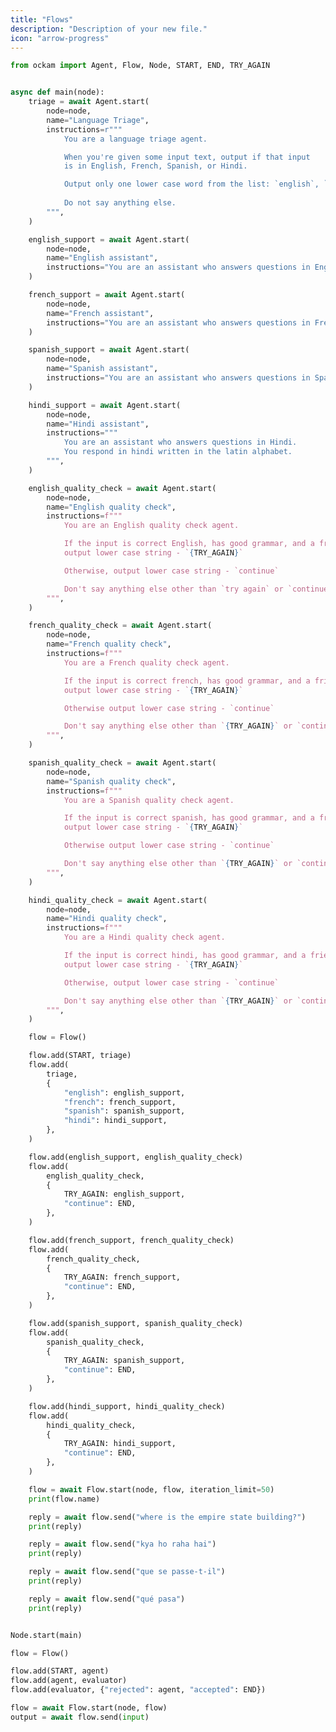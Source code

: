 ```yaml
---
title: "Flows"
description: "Description of your new file."
icon: "arrow-progress"
---
```




```python
from ockam import Agent, Flow, Node, START, END, TRY_AGAIN


async def main(node):
    triage = await Agent.start(
        node=node,
        name="Language Triage",
        instructions=r"""
            You are a language triage agent.

            When you're given some input text, output if that input
            is in English, French, Spanish, or Hindi.

            Output only one lower case word from the list: `english`, `french`, `spanish`, `hindi`.
            
            Do not say anything else.
        """,
    )

    english_support = await Agent.start(
        node=node,
        name="English assistant",
        instructions="You are an assistant who answers questions in English.",
    )

    french_support = await Agent.start(
        node=node,
        name="French assistant",
        instructions="You are an assistant who answers questions in French.",
    )

    spanish_support = await Agent.start(
        node=node,
        name="Spanish assistant",
        instructions="You are an assistant who answers questions in Spanish.",
    )

    hindi_support = await Agent.start(
        node=node,
        name="Hindi assistant",
        instructions="""
            You are an assistant who answers questions in Hindi.
            You respond in hindi written in the latin alphabet.
        """,
    )

    english_quality_check = await Agent.start(
        node=node,
        name="English quality check",
        instructions=f"""
            You are an English quality check agent.

            If the input is correct English, has good grammar, and a friendly tone,
            output lower case string - `{TRY_AGAIN}`

            Otherwise, output lower case string - `continue`

            Don't say anything else other than `try again` or `continue`.
        """,
    )

    french_quality_check = await Agent.start(
        node=node,
        name="French quality check",
        instructions=f"""
            You are a French quality check agent.

            If the input is correct french, has good grammar, and a friendly tone,
            output lower case string - `{TRY_AGAIN}`

            Otherwise output lower case string - `continue`

            Don't say anything else other than `{TRY_AGAIN}` or `continue`.
        """,
    )

    spanish_quality_check = await Agent.start(
        node=node,
        name="Spanish quality check",
        instructions=f"""
            You are a Spanish quality check agent.

            If the input is correct spanish, has good grammar, and a friendly tone,
            output lower case string - `{TRY_AGAIN}`

            Otherwise output lower case string - `continue`

            Don't say anything else other than `{TRY_AGAIN}` or `continue`.
        """,
    )

    hindi_quality_check = await Agent.start(
        node=node,
        name="Hindi quality check",
        instructions=f"""
            You are a Hindi quality check agent.

            If the input is correct hindi, has good grammar, and a friendly tone,
            output lower case string - `{TRY_AGAIN}`

            Otherwise, output lower case string - `continue`

            Don't say anything else other than `{TRY_AGAIN}` or `continue`.
        """,
    )

    flow = Flow()

    flow.add(START, triage)
    flow.add(
        triage,
        {
            "english": english_support,
            "french": french_support,
            "spanish": spanish_support,
            "hindi": hindi_support,
        },
    )

    flow.add(english_support, english_quality_check)
    flow.add(
        english_quality_check,
        {
            TRY_AGAIN: english_support,
            "continue": END,
        },
    )

    flow.add(french_support, french_quality_check)
    flow.add(
        french_quality_check,
        {
            TRY_AGAIN: french_support,
            "continue": END,
        },
    )

    flow.add(spanish_support, spanish_quality_check)
    flow.add(
        spanish_quality_check,
        {
            TRY_AGAIN: spanish_support,
            "continue": END,
        },
    )

    flow.add(hindi_support, hindi_quality_check)
    flow.add(
        hindi_quality_check,
        {
            TRY_AGAIN: hindi_support,
            "continue": END,
        },
    )

    flow = await Flow.start(node, flow, iteration_limit=50)
    print(flow.name)

    reply = await flow.send("where is the empire state building?")
    print(reply)

    reply = await flow.send("kya ho raha hai")
    print(reply)

    reply = await flow.send("que se passe-t-il")
    print(reply)

    reply = await flow.send("qué pasa")
    print(reply)


Node.start(main)

```




```python main.py
flow = Flow()

flow.add(START, agent)
flow.add(agent, evaluator)
flow.add(evaluator, {"rejected": agent, "accepted": END})

flow = await Flow.start(node, flow)
output = await flow.send(input)
```
